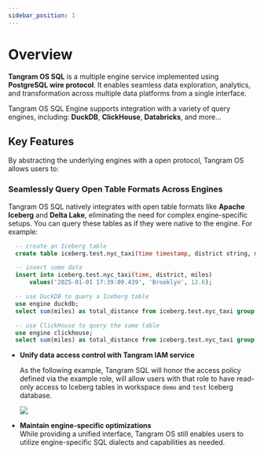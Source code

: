 ```yaml
---
sidebar_position: 1
---
```



# Overview

**Tangram OS SQL** is a multiple engine service implemented using **PostgreSQL wire protocol**. It enables seamless data exploration, analytics, and transformation across multiple data platforms from a single interface.

Tangram OS SQL Engine supports integration with a variety of query engines, including: **DuckDB**, **ClickHouse**, **Databricks**, and more... 

## Key Features

By abstracting the underlying engines with a open protocol, Tangram OS allows users to:

### Seamlessly Query Open Table Formats Across Engines

Tangram OS SQL natively integrates with open table formats like **Apache Iceberg** and **Delta Lake**, eliminating the need for complex engine-specific setups. You can query these tables as if they were native to the engine. For example:

```SQL
  -- create an Iceberg table
  create table iceberg.test.nyc_taxi(time timestamp, district string, miles double);

  -- insert some data 
  insert into iceberg.test.nyc_taxi(time, district, miles) 
      values('2025-01-01 17:39:09.439', 'Brooklyn', 12.6);

  -- use DuckDB to query a Iceberg table
  use engine duckdb;
  select sum(miles) as total_distance from iceberg.test.nyc_taxi group by district;

  -- use ClickHouse to query the same table
  use engine clickhouse;
  select sum(miles) as total_distance from iceberg.test.nyc_taxi group by district;
  ```

- **Unify data access control with Tangram IAM service** 
  
  As the following example, Tangram SQL will honor the access policy defined via the example role, will allow users with that role to have read-only access to Iceberg tables in workspace `demo` and `test` Iceberg database.

  <div style={{ display: "flex", justifyContent: "center" }}>
    <img src={IcebergReadRole} />
  </div>

- **Maintain engine-specific optimizations**   
  While providing a unified interface, Tangram OS still enables users to utilize engine-specific SQL dialects and capabilities as needed.



